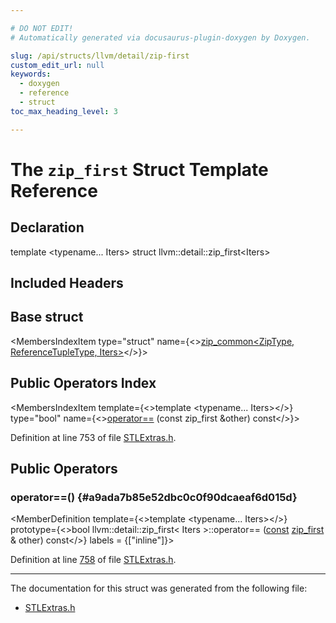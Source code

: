 ```yaml
---

# DO NOT EDIT!
# Automatically generated via docusaurus-plugin-doxygen by Doxygen.

slug: /api/structs/llvm/detail/zip-first
custom_edit_url: null
keywords:
  - doxygen
  - reference
  - struct
toc_max_heading_level: 3

---
```





# The `zip_first` Struct Template Reference

<DoxygenPage pluginConfig={pluginConfig}>



## Declaration

<CodeBlock>template &lt;typename... Iters&gt;
struct llvm::detail::zip_first&lt;Iters&gt;</CodeBlock>

## Included Headers

<IncludesList>
<IncludesListItem
  filePath="llvm/ADT/STLExtras.h"
  permalink="/docs/api/files/include/include/llvm/include/llvm/adt/stlextras-h"
  isLocal="true" />
</IncludesList>

## Base struct

<MembersIndex>

<MembersIndexItem
  type="struct"
  name={<><a href="/docs/api/structs/llvm/detail/zip-common">zip&#95;common&lt;ZipType, ReferenceTupleType, Iters&gt;</a></>}>
</MembersIndexItem>

</MembersIndex>

## Public Operators Index

<MembersIndex>

<MembersIndexItem
  template={<>template &lt;typename... Iters&gt;</>}
  type="bool"
  name={<><a href="#a9ada7b85e52dbc0c0f90dcaeaf6d015d">operator==</a> (const zip&#95;first &amp;other) const</>}>
</MembersIndexItem>

</MembersIndex>


Definition at line 753 of file <a href="/docs/api/files/include/include/llvm/include/llvm/adt/stlextras-h">STLExtras.h</a>.

<SectionDefinition>

## Public Operators

### operator==() {#a9ada7b85e52dbc0c0f90dcaeaf6d015d}

<MemberDefinition
  template={<>template &lt;typename... Iters&gt;</>}
  prototype={<>bool llvm::detail::zip&#95;first&lt; Iters &gt;::operator== (<a href="/docs/api/files/lib/lib/target/lib/target/aarch64/aarch64promoteconstant-cpp/#a90f8350fecae261c25be85d38b451bff">const</a> <a href="/docs/api/structs/llvm/detail/zip-first">zip&#95;first</a> &amp; other) const</>}
  labels = {["inline"]}>

Definition at line <a href="/docs/api/files/include/include/llvm/include/llvm/adt/stlextras-h/#l00758">758</a> of file <a href="/docs/api/files/include/include/llvm/include/llvm/adt/stlextras-h">STLExtras.h</a>.
</MemberDefinition>

</SectionDefinition>

<hr/>

The documentation for this struct was generated from the following file:

<ul>
<li><a href="/docs/api/files/include/include/llvm/include/llvm/adt/stlextras-h">STLExtras.h</a></li>
</ul>

</DoxygenPage>
